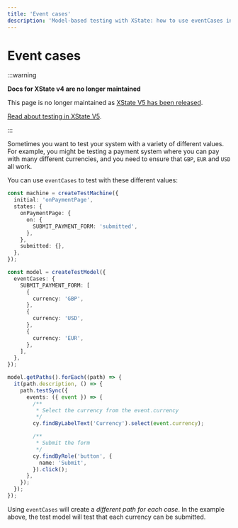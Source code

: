 ```yaml
---
title: 'Event cases'
description: 'Model-based testing with XState: how to use eventCases in your test model to test your system with a variety of different values.'
---
```


# Event cases

:::warning

**Docs for XState v4 are no longer maintained** 

This page is no longer maintained as [XState V5 has been released](/blog/2023-12-01-xstate-v5).

[Read about testing in XState V5](/docs/testing).

:::

Sometimes you want to test your system with a variety of different values. For example, you might be testing a payment system where you can pay with many different currencies, and you need to ensure that `GBP`, `EUR` and `USD` all work.

You can use `eventCases` to test with these different values:

```ts
const machine = createTestMachine({
  initial: 'onPaymentPage',
  states: {
    onPaymentPage: {
      on: {
        SUBMIT_PAYMENT_FORM: 'submitted',
      },
    },
    submitted: {},
  },
});

const model = createTestModel({
  eventCases: {
    SUBMIT_PAYMENT_FORM: [
      {
        currency: 'GBP',
      },
      {
        currency: 'USD',
      },
      {
        currency: 'EUR',
      },
    ],
  },
});

model.getPaths().forEach((path) => {
  it(path.description, () => {
    path.testSync({
      events: ({ event }) => {
        /**
         * Select the currency from the event.currency
         */
        cy.findByLabelText('Currency').select(event.currency);

        /**
         * Submit the form
         */
        cy.findByRole('button', {
          name: 'Submit',
        }).click();
      },
    });
  });
});
```

Using `eventCases` will create a _different path for each case_. In the example above, the test model will test that each currency can be submitted.
